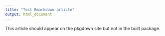 ```yaml
---
title: "Test Rmarkdown article"
output: html_document
---
```


This article should appear on the pkgdown site but not in the built package.
